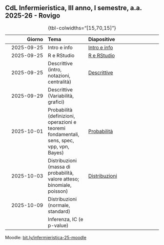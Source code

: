## CdL Infermieristica, III anno, I semestre, a.a. 2025-26 - Rovigo

| **Giorno** | **Tema** | **Diapositive** |
|------------------:|:------------------|:---------------------------------|
| 2025-09-25 | Intro e info | [Intro e info](../slides/00-intro_and_info.html) |
| 2025-09-25 | R e RStudio | [R e RStudio](../slides/01-r_rstudio.html) |
| 2025-09-25 | Descrittive (intro, notazioni, centralità) | [Descrittive](../slides/02-descrittive.html) |
| 2025-09-29 | Descrittive (Variabilità, grafici) |  |
| 2025-10-01 | Probabilità (definizioni, operazioni e teoremi fondamentali, sens, spec, vpp, vpn, Bayes) | [Probabilità](../slides/03-probabilita.html) |
| 2025-10-03 | Distribuzioni (massa di probabilità, valore atteso; binomiale, poisson) | [Distribuzioni](../slides/04-distribuzioni.html) |
| 2025-10-09 | Distribuzioni (normale, standard) |  |
|  | Inferenza, IC (e p-value) |  |
: {tbl-colwidths="[15,70,15]"}

Moodle: [bit.ly/infermieristica-25-moodle](https://bit.ly/infermieristica-25-moodle)